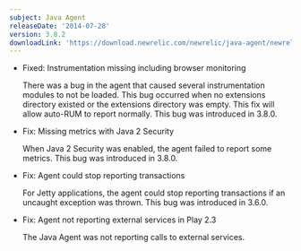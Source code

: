 ```yaml
---
subject: Java Agent
releaseDate: '2014-07-28'
version: 3.8.2
downloadLink: 'https://download.newrelic.com/newrelic/java-agent/newrelic-agent/3.8.2/'
---
```


* Fixed: Instrumentation missing including browser monitoring

  There was a bug in the agent that caused several instrumentation modules to not be loaded. This bug occurred when no extensions directory existed or the extensions directory was empty. This fix will allow auto-RUM to report normally. This bug was introduced in 3.8.0.
* Fix: Missing metrics with Java 2 Security

  When Java 2 Security was enabled, the agent failed to report some metrics. This bug was introduced in 3.8.0.
* Fix: Agent could stop reporting transactions

  For Jetty applications, the agent could stop reporting transactions if an uncaught exception was thrown. This bug was introduced in 3.6.0.
* Fix: Agent not reporting external services in Play 2.3

  The Java Agent was not reporting calls to external services.
